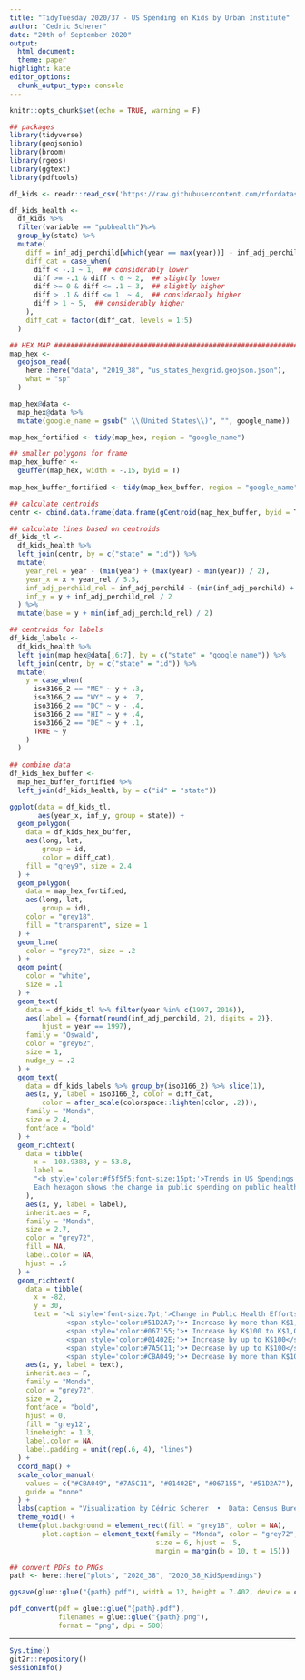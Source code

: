 ```yaml
---
title: "TidyTuesday 2020/37 - US Spending on Kids by Urban Institute"
author: "Cedric Scherer"
date: "20th of September 2020"
output:
  html_document:
  theme: paper
highlight: kate
editor_options:
  chunk_output_type: console
---
```

  
```r
knitr::opts_chunk$set(echo = TRUE, warning = F)
```

```r
## packages
library(tidyverse)
library(geojsonio)
library(broom)
library(rgeos)
library(ggtext)
library(pdftools)
```

```r
df_kids <- readr::read_csv('https://raw.githubusercontent.com/rfordatascience/tidytuesday/master/data/2020/2020-09-15/kids.csv')
```

```r
df_kids_health <- 
  df_kids %>%
  filter(variable == "pubhealth")%>% 
  group_by(state) %>% 
  mutate(
    diff = inf_adj_perchild[which(year == max(year))] - inf_adj_perchild[which(year == min(year))],
    diff_cat = case_when(
      diff < -.1 ~ 1,  ## considerably lower
      diff >= -.1 & diff < 0 ~ 2,  ## slightly lower
      diff >= 0 & diff <= .1 ~ 3,  ## slightly higher
      diff > .1 & diff <= 1  ~ 4,  ## considerably higher
      diff > 1 ~ 5,  ## considerably higher
    ),
    diff_cat = factor(diff_cat, levels = 1:5)
  )

## HEX MAP #####################################################################
map_hex <- 
  geojson_read(
    here::here("data", "2019_38", "us_states_hexgrid.geojson.json"),  
    what = "sp"
  )

map_hex@data <-
  map_hex@data %>%
  mutate(google_name = gsub(" \\(United States\\)", "", google_name))

map_hex_fortified <- tidy(map_hex, region = "google_name")

## smaller polygons for frame
map_hex_buffer <-
  gBuffer(map_hex, width = -.15, byid = T)
  
map_hex_buffer_fortified <- tidy(map_hex_buffer, region = "google_name")

## calculate centroids
centr <- cbind.data.frame(data.frame(gCentroid(map_hex_buffer, byid = T), id = map_hex@data$google_name))

## calculate lines based on centroids
df_kids_tl <- 
  df_kids_health %>% 
  left_join(centr, by = c("state" = "id")) %>% 
  mutate(
    year_rel = year - (min(year) + (max(year) - min(year)) / 2),
    year_x = x + year_rel / 5.5,
    inf_adj_perchild_rel = inf_adj_perchild - (min(inf_adj_perchild) + (max(inf_adj_perchild) - min(inf_adj_perchild)) / 200) - 1.5,
    inf_y = y + inf_adj_perchild_rel / 2
  ) %>% 
  mutate(base = y + min(inf_adj_perchild_rel) / 2)

## centroids for labels
df_kids_labels <-
  df_kids_health %>% 
  left_join(map_hex@data[,6:7], by = c("state" = "google_name")) %>% 
  left_join(centr, by = c("state" = "id")) %>% 
  mutate(
    y = case_when(
      iso3166_2 == "ME" ~ y + .3,
      iso3166_2 == "WY" ~ y + .7,
      iso3166_2 == "DC" ~ y - .4,
      iso3166_2 == "HI" ~ y + .4,
      iso3166_2 == "DE" ~ y + .1,
      TRUE ~ y
    )
  )
  
## combine data
df_kids_hex_buffer <-
  map_hex_buffer_fortified %>%
  left_join(df_kids_health, by = c("id" = "state")) 
```

```r
ggplot(data = df_kids_tl,
       aes(year_x, inf_y, group = state)) +
  geom_polygon(
    data = df_kids_hex_buffer,
    aes(long, lat, 
        group = id,
        color = diff_cat), 
    fill = "grey9", size = 2.4
  ) +
  geom_polygon(
    data = map_hex_fortified,
    aes(long, lat, 
        group = id), 
    color = "grey18", 
    fill = "transparent", size = 1
  ) +
  geom_line(
    color = "grey72", size = .2
  ) +
  geom_point(
    color = "white", 
    size = .1
  ) +
  geom_text(
    data = df_kids_tl %>% filter(year %in% c(1997, 2016)),
    aes(label = {format(round(inf_adj_perchild, 2), digits = 2)},
        hjust = year == 1997),
    family = "Oswald",
    color = "grey62",
    size = 1,
    nudge_y = .2
  ) +
  geom_text(
    data = df_kids_labels %>% group_by(iso3166_2) %>% slice(1),
    aes(x, y, label = iso3166_2, color = diff_cat,
        color = after_scale(colorspace::lighten(color, .2))),
    family = "Monda",
    size = 2.4,
    fontface = "bold"
  ) +
  geom_richtext(
    data = tibble(
      x = -103.9388, y = 53.8,
      label = 
      "<b style='color:#f5f5f5;font-size:15pt;'>Trends in US Spendings on Children Public Health Efforts 1997—2016</b><br><br>
      Each hexagon shows the change in public spending on public health efforts children by state and year per child in 1,000 constant dollars.<br><b style='color:#CBA049;'>Rhode Island</b>, <b style='color:#CBA049;'>Tennessee </b>, <b style='color:#CBA049;'>Kansas</b>, <b style='color:#CBA049;'>Alabama</b>, and <b style='color:#CBA049;'>Rhode Island</b> spent considerably less in 2016 compared to 1997 while <b style='color:#4AC59C;'>Vermont</b>,<br>the <b style='color:#4AC59C;'>District of Columbia</b>, <b style='color:#4AC59C;'>Wyoming</b>, <b style='color:#4AC59C;'>North Dakota</b>, <b style='color:#4AC59C;'>Arizona</b>, <b style='color:#4AC59C;'>Pennsylvania</b>, <b style='color:#4AC59C;'>Delaware</b>, and <b style='color:#4AC59C;'>California</b> increased the amount by far."
    ),
    aes(x, y, label = label),
    inherit.aes = F,
    family = "Monda",
    size = 2.7,
    color = "grey72",
    fill = NA,
    label.color = NA,
    hjust = .5
  ) +
  geom_richtext(
    data = tibble(
      x = -82,
      y = 30,
      text = "<b style='font-size:7pt;'>Change in Public Health Efforts<br>from 1997 to 2016 per Child:</b><br><br>
              <span style='color:#51D2A7;'>• Increase by more than K$1,000</span><br>
              <span style='color:#067155;'>• Increase by K$100 to K$1,000</span><br>
              <span style='color:#01402E;'>• Increase by up to K$100</span><br>
              <span style='color:#7A5C11;'>• Decrease by up to K$100</span><br>
              <span style='color:#CBA049;'>• Decrease by more than K$100</span>"),
    aes(x, y, label = text),
    inherit.aes = F,
    family = "Monda",
    color = "grey72",
    size = 2,
    fontface = "bold",
    hjust = 0,
    fill = "grey12",
    lineheight = 1.3,
    label.color = NA,
    label.padding = unit(rep(.6, 4), "lines")
  ) +
  coord_map() +
  scale_color_manual(
    values = c("#CBA049", "#7A5C11", "#01402E", "#067155", "#51D2A7"),
    guide = "none"
  ) +
  labs(caption = "Visualization by Cédric Scherer  •  Data: Census Bureau's Annual State and Local Government Finance Survey (Expenditure Variable E32)") +
  theme_void() +
  theme(plot.background = element_rect(fill = "grey18", color = NA),
        plot.caption = element_text(family = "Monda", color = "grey72", 
                                    size = 6, hjust = .5,
                                    margin = margin(b = 10, t = 15)))
```


```r
## convert PDFs to PNGs
path <- here::here("plots", "2020_38", "2020_38_KidSpendings")

ggsave(glue::glue("{path}.pdf"), width = 12, height = 7.402, device = cairo_pdf)

pdf_convert(pdf = glue::glue("{path}.pdf"), 
            filenames = glue::glue("{path}.png"),
            format = "png", dpi = 500)
```

***

```r
Sys.time()
git2r::repository()
sessionInfo()
```
